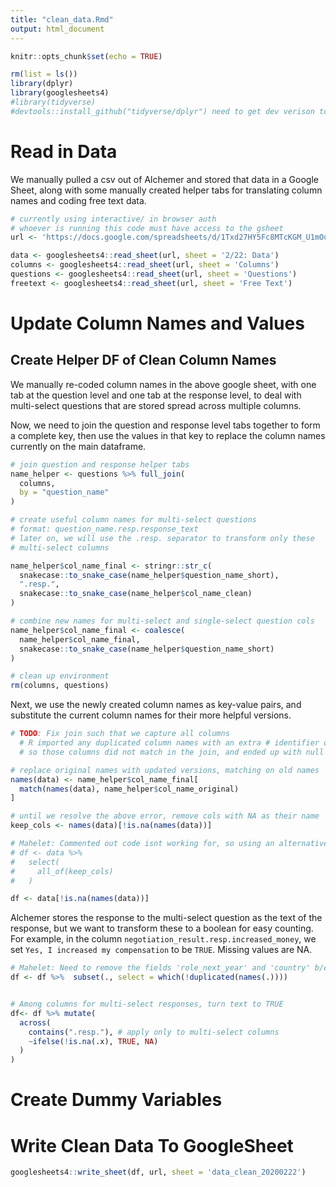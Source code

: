 ```yaml
---
title: "clean_data.Rmd"
output: html_document
---
```


```r
knitr::opts_chunk$set(echo = TRUE)

rm(list = ls())
library(dplyr)
library(googlesheets4)
#library(tidyverse)
#devtools::install_github("tidyverse/dplyr") need to get dev verison to use across
```

# Read in Data

We manually pulled a csv out of Alchemer and stored that data in a 
Google Sheet, along with some manually created helper tabs for translating
column names and coding free text data. 

```r
# currently using interactive/ in browser auth 
# whoever is running this code must have access to the gsheet
url <- 'https://docs.google.com/spreadsheets/d/1Txd27HY5Fc8MTcKGM_U1mOuRIrgjJtU7w1CSJxdvC3M/edit'

data <- googlesheets4::read_sheet(url, sheet = '2/22: Data')
columns <- googlesheets4::read_sheet(url, sheet = 'Columns')
questions <- googlesheets4::read_sheet(url, sheet = 'Questions')
freetext <- googlesheets4::read_sheet(url, sheet = 'Free Text')
```

# Update Column Names and Values

## Create Helper DF of Clean Column Names

We manually re-coded column names in the above google sheet, with 
one tab at the question level and one tab at the response level, to 
deal with multi-select questions that are stored spread across multiple columns. 

Now, we need to join the question and response level tabs together to form a 
complete key, then use the values in that key to replace the column names 
currently on the main dataframe. 

```r

# join question and response helper tabs
name_helper <- questions %>% full_join(
  columns,
  by = "question_name"
)

# create useful column names for multi-select questions
# format: question_name.resp.response_text
# later on, we will use the .resp. separator to transform only these
# multi-select columns

name_helper$col_name_final <- stringr::str_c(
  snakecase::to_snake_case(name_helper$question_name_short), 
  ".resp.", 
  snakecase::to_snake_case(name_helper$col_name_clean)
)

# combine new names for multi-select and single-select question cols
name_helper$col_name_final <- coalesce(
  name_helper$col_name_final, 
  snakecase::to_snake_case(name_helper$question_name_short)
)

# clean up environment
rm(columns, questions)
```

Next, we use the newly created column names as key-value pairs, and substitute
the current column names for their more helpful versions. 

```r

# TODO: Fix join such that we capture all columns 
  # R imported any duplicated column names with an extra # identifier on the end
  # so those columns did not match in the join, and ended up with null colnames

# replace original names with updated versions, matching on old names
names(data) <- name_helper$col_name_final[
  match(names(data), name_helper$col_name_original)
] 

# until we resolve the above error, remove cols with NA as their name 
keep_cols <- names(data)[!is.na(names(data))]

# Mahelet: Commented out code isnt working for, so using an alternative 
# df <- data %>% 
#   select(
#     all_of(keep_cols)
#   )

df <- data[!is.na(names(data))]
```

Alchemer stores the response to the multi-select question as the text of
the response, but we want to transform these to a boolean for easy counting. 
For example, in the column `negotiation_result.resp.increased_money`, 
we set `Yes, I increased my compensation` to be `TRUE`. Missing values are NA. 

```r
# Mahelet: Need to remove the fields 'role_next_year' and 'country' b/c there are two fields with the same name 
df <- df %>%  subset(., select = which(!duplicated(names(.))))


# Among columns for multi-select responses, turn text to TRUE
df<- df %>% mutate(
  across(
    contains(".resp."), # apply only to multi-select columns 
    ~ifelse(!is.na(.x), TRUE, NA)
  )
)
```

# Create Dummy Variables 

# Write Clean Data To GoogleSheet

```r
googlesheets4::write_sheet(df, url, sheet = 'data_clean_20200222')
```

